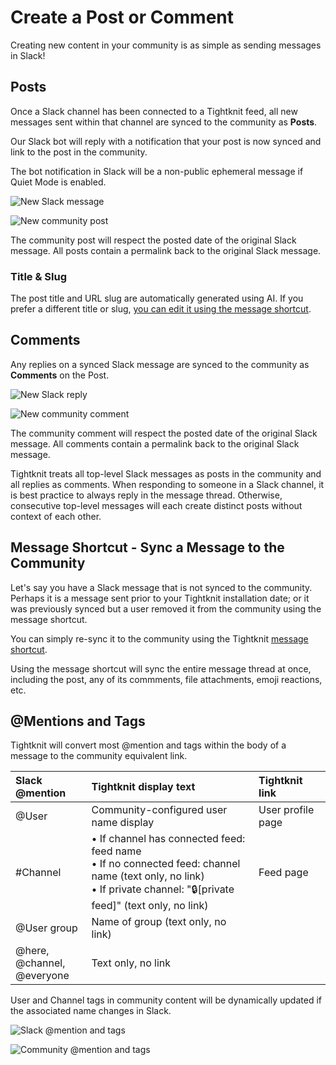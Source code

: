 # Create a Post or Comment

Creating new content in your community is as simple as sending messages in Slack!

## Posts

Once a Slack channel has been connected to a Tightknit feed, all new messages sent within that channel
are synced to the community as **Posts**.

Our Slack bot will reply with a notification that your post is now synced and link to the post in the community.


<Callout type="info">
  The bot notification in Slack will be a non-public ephemeral message if Quiet
  Mode is enabled.
</Callout>

![New Slack message](/new-slack-message2.png)

![New community post](/new-post.png)

The community post will respect the posted date of the original Slack message. All posts contain a permalink back to the original Slack message.

### Title & Slug

The post title and URL slug are automatically generated using AI.
If you prefer a different title or slug, [you can edit it using the message shortcut](./edit-post-or-comment.mdx).

## Comments

Any replies on a synced Slack message are synced to the community as **Comments** on the Post.

![New Slack reply](/new-slack-reply.png)

![New community comment](/new-comment.png)

The community comment will respect the posted date of the original Slack message. All comments contain a permalink back to the original Slack message.

<Callout>
  Tightknit treats all top-level Slack messages as posts in the community and
  all replies as comments. When responding to someone in a Slack channel, it is
  best practice to always reply in the message thread. Otherwise, consecutive
  top-level messages will each create distinct posts without context of each
  other.
</Callout>

## Message Shortcut - Sync a Message to the Community

Let's say you have a Slack message that is not synced to the community. Perhaps it is a message sent prior
to your Tightknit installation date; or it was previously synced but a user removed it from the community using the message shortcut.

You can simply re-sync it to the community using the Tightknit [message shortcut](../message-shortcuts.mdx).

<Callout>
  Using the message shortcut will sync the entire message thread at once,
  including the post, any of its commments, file attachments, emoji reactions,
  etc.
</Callout>

## @Mentions and Tags

Tightknit will convert most @mention and tags within the body of a message to the community equivalent link.

| **Slack @mention**                   | **Tightknit display text**                                                                                                                                                 | **Tightknit link** |
| :----------------------------------- | :------------------------------------------------------------------------------------------------------------------------------------------------------------------------- | :----------------- |
| @User                                | Community-configured user name display                                                                                                                                     | User profile page  |
| #Channel                             | • If channel has connected feed: feed name<br/>• If no connected feed: channel name (text only, no link)<br/>• If private channel: "🔒[private feed]" (text only, no link) | Feed page          |
| @User group                          | Name of group (text only, no link)                                                                                                                                         |                    |
| @here,<br/> @channel,<br/> @everyone | Text only, no link                                                                                                                                                         |                    |

User and Channel tags in community content will be dynamically updated if the associated name changes in Slack.

![Slack @mention and tags](/at-mention-slack.png)

![Community @mention and tags](/at-mention-community.png)
